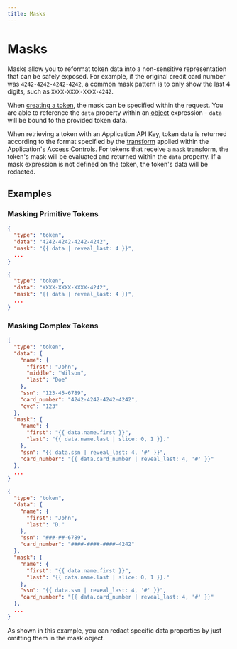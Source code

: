```yaml
---
title: Masks
---
```



# Masks

Masks allow you to reformat token data into a non-sensitive representation that can be safely exposed.
For example, if the original credit card number was `4242-4242-4242-4242`, a common mask pattern is to only show
the last 4 digits, such as `XXXX-XXXX-XXXX-4242`.

When [creating a token](/docs/api/tokens#create-token), the mask can be specified within the request.
You are able to reference the `data` property within an [object](/docs/expressions#objects) expression -
`data` will be bound to the provided token data.

When retrieving a token with an Application API Key, token data is returned according to the format specified by the
[transform](/docs/concepts/access-controls#transform) applied within the Application's
[Access Controls](/docs/concepts/access-controls).
For tokens that receive a `mask` transform, the token's mask will be evaluated and returned within the `data` property.
If a mask expression is not defined on the token, the token's data will be redacted.

## Examples

### Masking Primitive Tokens

```json title=Request
{
  "type": "token",
  "data": "4242-4242-4242-4242",
  "mask": "{{ data | reveal_last: 4 }}",
  ...
}
```

```json title=Response
{
  "type": "token",
  "data": "XXXX-XXXX-XXXX-4242",
  "mask": "{{ data | reveal_last: 4 }}",
  ...
}
```

### Masking Complex Tokens

```json title=Request
{
  "type": "token",
  "data": {
    "name": {
      "first": "John",
      "middle": "Wilson",
      "last": "Doe"
    },
    "ssn": "123-45-6789",
    "card_number": "4242-4242-4242-4242",
    "cvc": "123"
  },
  "mask": {
    "name": {
      "first": "{{ data.name.first }}",
      "last": "{{ data.name.last | slice: 0, 1 }}."
    },
    "ssn": "{{ data.ssn | reveal_last: 4, '#' }}",
    "card_number": "{{ data.card_number | reveal_last: 4, '#' }}"
  },
  ...
}
```

```json title=Response
{
  "type": "token",
  "data": {
    "name": {
      "first": "John",
      "last": "D."
    },
    "ssn": "###-##-6789",
    "card_number": "####-####-####-4242"
  },
  "mask": {
    "name": {
      "first": "{{ data.name.first }}",
      "last": "{{ data.name.last | slice: 0, 1 }}."
    },
    "ssn": "{{ data.ssn | reveal_last: 4, '#' }}",
    "card_number": "{{ data.card_number | reveal_last: 4, '#' }}"
  },
  ...
}
```

<Callout type={Callouts.WARNING}>
  As shown in this example, you can redact specific data properties by just
  omitting them in the mask object.
</Callout>
